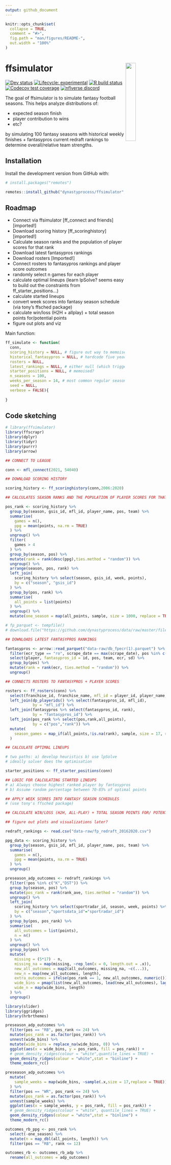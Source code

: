 ```yaml
---
output: github_document
---
```


<!-- README.md is generated from README.Rmd. Please edit that file -->

```r
knitr::opts_chunk$set(
  collapse = TRUE,
  comment = "#>",
  fig.path = "man/figures/README-",
  out.width = "100%"
)
```

# ffsimulator <a href='#'><img src="man/figures/logo.png" align="right" width="25%" min-width="120px"/></a>

<!-- badges: start -->
<!-- [![CRAN status](https://img.shields.io/cran/v/ffsimulator?style=flat-square&logo=R&label=CRAN)](https://CRAN.R-project.org/package=ffsimulator)  -->
[![Dev status](https://img.shields.io/github/r-package/v/dynastyprocess/ffsimulator/main?label=dev%20version&style=flat-square&logo=github)](https://ffsimulator.dynastyprocess.com/)
[![Lifecycle: experimental](https://img.shields.io/badge/lifecycle-experimental-orange.svg?style=flat-square)](https://lifecycle.r-lib.org/articles/stages.html)
[![R build status](https://img.shields.io/github/workflow/status/dynastyprocess/ffsimulator/R-CMD-check?label=R%20check&style=flat-square&logo=github)](https://github.com/DynastyProcess/ffsimulator/actions)
[![Codecov test coverage](https://img.shields.io/codecov/c/github/dynastyprocess/ffsimulator?label=codecov&style=flat-square&logo=codecov)](https://codecov.io/gh/DynastyProcess/ffsimulator?branch=main)
[![nflverse discord](https://img.shields.io/discord/591914197219016707.svg?color=5865F2&label=nflverse%20discord&logo=discord&logoColor=5865F2&style=flat-square)](https://discord.com/invite/5Er2FBnnQa)

<!-- badges: end -->

The goal of ffsimulator is to simulate fantasy football seasons. This helps analyze distributions of:

- expected season finish
- player contribution to wins
- etc?

by simulating 100 fantasy seasons with historical weekly finishes + fantasypros current redraft rankings to determine overall/relative team strengths. 

## Installation

Install the development version from GitHub with:

```r
# install.packages("remotes")

remotes::install_github("dynastyprocess/ffsimulator", ref = "dev")
```

## Roadmap

- Connect via ffsimulator [ff_connect and friends] [imported!]
- Download scoring history [ff_scoringhistory] [imported!]
- Calculate season ranks and the population of player scores for that rank
- Download latest fantasypros rankings
- Download rosters [Imported!]
- Connect rosters to fantasypros rankings and player score outcomes
- randomly select n games for each player
- calculate optimal lineups (learn lpSolve? seems easy to build out the constraints from ff_starter_positions...)
- calculate started lineups
- convert week scores into fantasy season schedule (via tony's ffsched package)
- calculate win/loss (H2H  + allplay) + total season points for/potential points
- figure out plots and viz

Main function:

```r

ff_simulate <- function(
  conn,
  scoring_history = NULL, # figure out way to memoise this for the conn, or something?
  historical_fantasypros = NULL, # hardcode five years of data? memoise?
  rosters = NULL, 
  latest_rankings = NULL, # either null (which triggers a download) OR a dataframe with rankings
  starter_positions = NULL, # memoised?
  n_seasons = 100,
  weeks_per_season = 14, # most common regular season length going forward, probably?
  seed = NULL,
  verbose = FALSE){
  
}

```


## Code sketching


```r

# library(ffsimulator)
library(ffscrapr)
library(dplyr)
library(tidyr)
library(purrr)
library(arrow)

## CONNECT TO LEAGUE

conn <- mfl_connect(2021, 54040)

## DOWNLOAD SCORING HISTORY

scoring_history <- ff_scoringhistory(conn,2006:2020)

## CALCULATES SEASON RANKS AND THE POPULATION OF PLAYER SCORES FOR THAT RANK

pos_rank <- scoring_history %>% 
  group_by(season, gsis_id, mfl_id, player_name, pos, team) %>% 
  summarise(
    games = n(),
    ppg = mean(points, na.rm = TRUE)
  ) %>% 
  ungroup() %>% 
  filter(
    games > 4
  ) %>% 
  group_by(season, pos) %>% 
  mutate(rank = rank(desc(ppg),ties.method = "random")) %>% 
  ungroup() %>% 
  arrange(season, pos, rank) %>% 
  left_join(
    scoring_history %>% select(season, gsis_id, week, points),
    by = c("season", "gsis_id")
  ) %>% 
  group_by(pos, rank) %>% 
  summarise(
    all_points = list(points)
  ) %>% 
  ungroup() %>% 
  mutate(one_season = map(all_points, sample, size = 1000, replace = TRUE))

# fp_parquet <- tempfile()
# download.file("https://github.com/dynastyprocess/data/raw/master/files/db_fpecr.parquet",fp_parquet)

## DOWNLOADS LATEST FANTASYPROS RANKINGS

fantasypros <- arrow::read_parquet("data-raw/db_fpecr(1).parquet") %>% 
  filter(ecr_type == "ro", scrape_date == max(scrape_date), pos %in% c("QB","RB","WR","TE")) %>% 
  select(player, fantasypros_id = id, pos, team, ecr, sd) %>% 
  group_by(pos) %>% 
  mutate(rank = rank(ecr, ties.method = "random")) %>% 
  ungroup()

## CONNECTS ROSTERS TO FANTASYPROS + PLAYER SCORES 

rosters <- ff_rosters(conn) %>% 
  select(franchise_id, franchise_name, mfl_id = player_id, player_name, pos, team, age) %>% 
  left_join(dp_playerids() %>% select(fantasypros_id, mfl_id),
            by = "mfl_id") %>% 
  left_join(fantasypros %>% select(fantasypros_id, rank),
            by = "fantasypros_id") %>% 
  left_join(pos_rank %>% select(pos,rank,all_points),
            by = c("pos","rank")) %>% 
  mutate(
    season_games = map_if(all_points,!is.na(rank), sample, size = 17, replace = TRUE)
  )

## CALCULATE OPTIMAL LINEUPS

# two paths: a) develop heuristics b) use lpSolve
# ideally solver does the optimisation

starter_positions <- ff_starter_positions(conn)

## LOGIC FOR CALCULATING STARTED LINEUPS
# a) Always choose highest ranked player by fantasypros
# b) Assume random percentage between 70-85% of optimal points

## APPLY WEEK SCORES INTO FANTASY SEASON SCHEDULES
# (use tony's ffsched package)

## CALCULATE WIN/LOSS (H2H, ALL-PLAY) + TOTAL SEASON POINTS FOR/ POTENTIAL POINTS

## figure out plots and visualizations later? 

```

```r
redraft_rankings <- read.csv("data-raw/fp_redraft_20162020.csv")

ppg_data <- scoring_history %>% 
  group_by(season, gsis_id, mfl_id, player_name, pos, team) %>% 
  summarise(
    games = n(),
    ppg = mean(points, na.rm = TRUE)
  ) %>% 
  ungroup()

preseason_adp_outcomes <- redraft_rankings %>% 
  filter(!pos %in% c("K","DST")) %>% 
  group_by(season, pos) %>% 
  mutate(pos_rank = rank(rank_ave, ties.method = "random")) %>% 
  ungroup() %>% 
  left_join(
    scoring_history %>% select(sportradar_id, season, week, points) %>% filter(week <=17),
    by = c("season","sportsdata_id"="sportradar_id")
  ) %>% 
  group_by(pos, pos_rank) %>% 
  summarise(
    all_outcomes = list(points),
    n = n()
  ) %>% 
  ungroup() %>% 
  group_by(pos) %>% 
  mutate(
    missing = (5*17) - n,
    missing_na = map(missing, ~rep_len(x = 0, length.out = .x)),
    new_all_outcomes = map2(all_outcomes, missing_na, ~c(...)),
    new_n = map(new_all_outcomes, length),
    extra_outcomes = ifelse(pos_rank == 1, new_all_outcomes, numeric()),
    wide_bins = pmap(list(new_all_outcomes, lead(new_all_outcomes), lag(new_all_outcomes), extra_outcomes),~c(...)),
    wide_n = map(wide_bins, length)
  ) %>% 
  ungroup()

```


```r
library(slider)
library(ggridges)
library(hrbrthemes)

preseason_adp_outcomes %>% 
  filter(pos == "RB", pos_rank <= 24) %>% 
  mutate(pos_rank = as.factor(pos_rank)) %>% 
  unnest(wide_bins) %>% 
  mutate(wide_bins = replace_na(wide_bins, 0)) %>%
  ggplot(aes(x = wide_bins, y = pos_rank, fill = pos_rank)) + 
  # geom_density_ridges(colour = "white",quantile_lines = TRUE) + 
  geom_density_ridges(colour = "white",stat = "binline") + 
  theme_modern_rc()

preseason_adp_outcomes %>% 
  mutate(
    sample_weeks = map(wide_bins, ~sample(.x,size = 17,replace = TRUE))
  ) %>% 
  filter(pos == "WR", pos_rank <= 24) %>% 
  mutate(pos_rank = as.factor(pos_rank)) %>% 
  unnest(sample_weeks) %>% 
  ggplot(aes(x = sample_weeks, y = pos_rank, fill = pos_rank)) + 
  # geom_density_ridges(colour = "white", quantile_lines = TRUE) +
  geom_density_ridges(colour = "white",stat = "binline") +
  theme_modern_rc()

outcomes_rb_ppg <- pos_rank %>% 
  select(-one_season) %>% 
  mutate(n = map_dbl(all_points, length)) %>% 
  filter(pos == "RB", rank <= 12)

outcomes_rb <- outcomes_rb_adp %>% 
  rename(all_outcomes = adp_outcomes)

```

